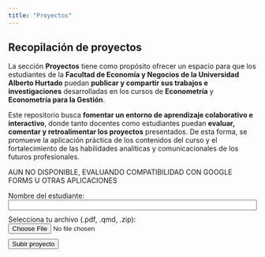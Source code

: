 ```yaml
---
title: "Proyectos"
---
```


## Recopilación de proyectos

La sección **Proyectos** tiene como propósito ofrecer un espacio para que los estudiantes de la **Facultad de Economía y Negocios de la Universidad Alberto Hurtado** puedan **publicar y compartir sus trabajos e investigaciones** desarrolladas en los cursos de **Econometría** y **Econometría para la Gestión**.

Este repositorio busca **fomentar un entorno de aprendizaje colaborativo e interactivo**, donde tanto docentes como estudiantes puedan **evaluar, comentar y retroalimentar los proyectos** presentados. De esta forma, se promueve la aplicación práctica de los contenidos del curso y el fortalecimiento de las habilidades analíticas y comunicacionales de los futuros profesionales.

AUN NO DISPONIBLE, EVALUANDO COMPATIBILIDAD CON GOOGLE FORMS U OTRAS APLICACIONES

```{=html}
<form id="uploadForm">
  <label for="nombre">Nombre del estudiante:</label><br>
  <input type="text" id="nombre" name="nombre" required style="width:100%;margin-bottom:10px;"><br>

  <label for="archivo">Selecciona tu archivo (.pdf, .qmd, .zip):</label><br>
  <input type="file" id="archivo" name="archivo" accept=".pdf,.qmd,.zip" required style="margin-bottom:10px;"><br>

  <button type="submit" class="btn">Subir proyecto</button>
</form>

<p id="resultado" style="margin-top:10px;font-weight:bold;"></p>

<script>
document.getElementById("uploadForm").addEventListener("submit", async (e) => {
  e.preventDefault();
  const nombre = document.getElementById("nombre").value;
  const file = document.getElementById("archivo").files[0];
  if (!file) return;

  const reader = new FileReader();
  reader.onload = async () => {
    const content = reader.result.split(",")[1];
    const filename = `${Date.now()}_${file.name}`;

    // Llamada anónima al endpoint de repository_dispatch sin exponer tokens
    const response = await fetch("https://api.github.com/repos/fen-uah/lab-econometria/dispatches", {
      method: "POST",
      headers: {
        "Accept": "application/vnd.github+json",
        "Content-Type": "application/json",
      },
      body: JSON.stringify({
        event_type: "upload-project",
        client_payload: {
          student: nombre,
          filename: filename,
          content: content
        }
      })
    });

    const result = document.getElementById("resultado");
    if (response.ok) {
      result.style.color = "#2b9348";
      result.innerText = "✅ Proyecto enviado. Se guardará en la carpeta uploads en unos segundos.";
    } else {
      result.style.color = "#ff7f11";
      result.innerText = "❌ Error al subir el archivo. Verifica tu conexión o contacta al ayudante.";
    }
  };
  reader.readAsDataURL(file);
});
</script>
```


